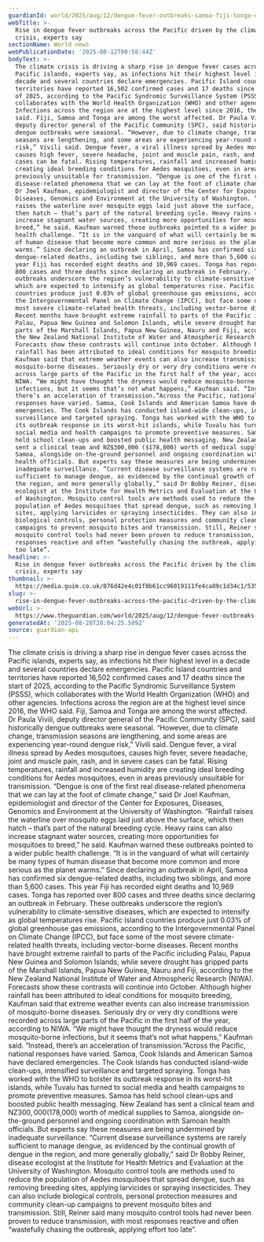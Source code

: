 ```yaml
---
guardianId: world/2025/aug/12/dengue-fever-outbreaks-samoa-fiji-tonga-climate-crisis
webTitle: >-
  Rise in dengue fever outbreaks across the Pacific driven by the climate
  crisis, experts say
sectionName: World news
webPublicationDate: '2025-08-12T00:58:44Z'
bodyText: >-
  The climate crisis is driving a sharp rise in dengue fever cases across the
  Pacific islands, experts say, as infections hit their highest level in a
  decade and several countries declare emergencies. Pacific Island countries and
  territories have reported 16,502 confirmed cases and 17 deaths since the start
  of 2025, according to the Pacific Syndromic Surveillance System (PSSS), which
  collaborates with the World Health Organization (WHO) and other agencies.
  Infections across the region are at the highest level since 2016, the WHO
  said. Fiji, Samoa and Tonga are among the worst affected. Dr Paula Vivili,
  deputy director general of the Pacific Community (SPC), said historically
  dengue outbreaks were seasonal. “However, due to climate change, transmission
  seasons are lengthening, and some areas are experiencing year-round dengue
  risk,” Vivili said. Dengue fever, a viral illness spread by Aedes mosquitoes,
  causes high fever, severe headache, joint and muscle pain, rash, and in severe
  cases can be fatal. Rising temperatures, rainfall and increased humidity are
  creating ideal breeding conditions for Aedes mosquitoes, even in areas
  previously unsuitable for transmission. “Dengue is one of the first real
  disease-related phenomena that we can lay at the foot of climate change,” said
  Dr Joel Kaufman, epidemiologist and director of the Center for Exposures,
  Diseases, Genomics and Environment at the University of Washington. “Rainfall
  raises the waterline over mosquito eggs laid just above the surface, which
  then hatch – that’s part of the natural breeding cycle. Heavy rains can also
  increase stagnant water sources, creating more opportunities for mosquitoes to
  breed,” he said. Kaufman warned these outbreaks pointed to a wider public
  health challenge. “It is in the vanguard of what will certainly be many types
  of human disease that become more common and more serious as the planet
  warms.” Since declaring an outbreak in April, Samoa has confirmed six
  dengue-related deaths, including two siblings, and more than 5,600 cases. This
  year Fiji has recorded eight deaths and 10,969 cases. Tonga has reported over
  800 cases and three deaths since declaring an outbreak in February. These
  outbreaks underscore the region’s vulnerability to climate-sensitive diseases,
  which are expected to intensify as global temperatures rise. Pacific Island
  countries produce just 0.03% of global greenhouse gas emissions, according to
  the Intergovernmental Panel on Climate Change (IPCC), but face some of the
  most severe climate-related health threats, including vector-borne diseases.
  Recent months have brought extreme rainfall to parts of the Pacific including
  Palau, Papua New Guinea and Solomon Islands, while severe drought has gripped
  parts of the Marshall Islands, Papua New Guinea, Nauru and Fiji, according to
  the New Zealand National Institute of Water and Atmospheric Research (NIWA).
  Forecasts show these contrasts will continue into October. Although higher
  rainfall has been attributed to ideal conditions for mosquito breeding,
  Kaufman said that extreme weather events can also increase transmission of
  mosquito-borne diseases. Seriously dry or very dry conditions were recorded
  across large parts of the Pacific in the first half of the year, according to
  NIWA. “We might have thought the dryness would reduce mosquito-borne
  infections, but it seems that’s not what happens,” Kaufman said. “Instead,
  there’s an acceleration of transmission.”Across the Pacific, national
  responses have varied. Samoa, Cook Islands and American Samoa have declared
  emergencies. The Cook Islands has conducted island-wide clean-ups, intensified
  surveillance and targeted spraying. Tonga has worked with the WHO to bolster
  its outbreak response in its worst-hit islands, while Tuvalu has turned to
  social media and health campaigns to promote preventive measures. Samoa has
  held school clean-ups and boosted public health messaging. New Zealand has
  sent a clinical team and NZ$300,000 ($178,000) worth of medical supplies to
  Samoa, alongside on-the-ground personnel and ongoing coordination with Samoan
  health officials. But experts say these measures are being undermined by
  inadequate surveillance. “Current disease surveillance systems are rarely
  sufficient to manage dengue, as evidenced by the continual growth of dengue in
  the region, and more generally globally,” said Dr Bobby Reiner, disease
  ecologist at the Institute for Health Metrics and Evaluation at the University
  of Washington. Mosquito control tools are methods used to reduce the
  population of Aedes mosquitoes that spread dengue, such as removing breeding
  sites, applying larvicides or spraying insecticides. They can also include
  biological controls, personal protection measures and community clean-up
  campaigns to prevent mosquito bites and transmission. Still, Reiner said many
  mosquito control tools had never been proven to reduce transmission, with most
  responses reactive and often “wastefully chasing the outbreak, applying effort
  too late”.
headline: >-
  Rise in dengue fever outbreaks across the Pacific driven by the climate
  crisis, experts say
thumbnail: >-
  https://media.guim.co.uk/076d42e4c01f8b61cc96019111fe4ca89c1d34c1/535_345_1995_1597/500.jpg
slug: >-
  rise-in-dengue-fever-outbreaks-across-the-pacific-driven-by-the-climate-crisis-experts-say
webUrl: >-
  https://www.theguardian.com/world/2025/aug/12/dengue-fever-outbreaks-samoa-fiji-tonga-climate-crisis
generatedAt: '2025-08-28T20:04:25.509Z'
source: guardian-api
---
```

The climate crisis is driving a sharp rise in dengue fever cases across the Pacific islands, experts say, as infections hit their highest level in a decade and several countries declare emergencies. Pacific Island countries and territories have reported 16,502 confirmed cases and 17 deaths since the start of 2025, according to the Pacific Syndromic Surveillance System (PSSS), which collaborates with the World Health Organization (WHO) and other agencies. Infections across the region are at the highest level since 2016, the WHO said. Fiji, Samoa and Tonga are among the worst affected. Dr Paula Vivili, deputy director general of the Pacific Community (SPC), said historically dengue outbreaks were seasonal. “However, due to climate change, transmission seasons are lengthening, and some areas are experiencing year-round dengue risk,” Vivili said. Dengue fever, a viral illness spread by Aedes mosquitoes, causes high fever, severe headache, joint and muscle pain, rash, and in severe cases can be fatal. Rising temperatures, rainfall and increased humidity are creating ideal breeding conditions for Aedes mosquitoes, even in areas previously unsuitable for transmission. “Dengue is one of the first real disease-related phenomena that we can lay at the foot of climate change,” said Dr Joel Kaufman, epidemiologist and director of the Center for Exposures, Diseases, Genomics and Environment at the University of Washington. “Rainfall raises the waterline over mosquito eggs laid just above the surface, which then hatch – that’s part of the natural breeding cycle. Heavy rains can also increase stagnant water sources, creating more opportunities for mosquitoes to breed,” he said. Kaufman warned these outbreaks pointed to a wider public health challenge. “It is in the vanguard of what will certainly be many types of human disease that become more common and more serious as the planet warms.” Since declaring an outbreak in April, Samoa has confirmed six dengue-related deaths, including two siblings, and more than 5,600 cases. This year Fiji has recorded eight deaths and 10,969 cases. Tonga has reported over 800 cases and three deaths since declaring an outbreak in February. These outbreaks underscore the region’s vulnerability to climate-sensitive diseases, which are expected to intensify as global temperatures rise. Pacific Island countries produce just 0.03% of global greenhouse gas emissions, according to the Intergovernmental Panel on Climate Change (IPCC), but face some of the most severe climate-related health threats, including vector-borne diseases. Recent months have brought extreme rainfall to parts of the Pacific including Palau, Papua New Guinea and Solomon Islands, while severe drought has gripped parts of the Marshall Islands, Papua New Guinea, Nauru and Fiji, according to the New Zealand National Institute of Water and Atmospheric Research (NIWA). Forecasts show these contrasts will continue into October. Although higher rainfall has been attributed to ideal conditions for mosquito breeding, Kaufman said that extreme weather events can also increase transmission of mosquito-borne diseases. Seriously dry or very dry conditions were recorded across large parts of the Pacific in the first half of the year, according to NIWA. “We might have thought the dryness would reduce mosquito-borne infections, but it seems that’s not what happens,” Kaufman said. “Instead, there’s an acceleration of transmission.”Across the Pacific, national responses have varied. Samoa, Cook Islands and American Samoa have declared emergencies. The Cook Islands has conducted island-wide clean-ups, intensified surveillance and targeted spraying. Tonga has worked with the WHO to bolster its outbreak response in its worst-hit islands, while Tuvalu has turned to social media and health campaigns to promote preventive measures. Samoa has held school clean-ups and boosted public health messaging. New Zealand has sent a clinical team and NZ$300,000 ($178,000) worth of medical supplies to Samoa, alongside on-the-ground personnel and ongoing coordination with Samoan health officials. But experts say these measures are being undermined by inadequate surveillance. “Current disease surveillance systems are rarely sufficient to manage dengue, as evidenced by the continual growth of dengue in the region, and more generally globally,” said Dr Bobby Reiner, disease ecologist at the Institute for Health Metrics and Evaluation at the University of Washington. Mosquito control tools are methods used to reduce the population of Aedes mosquitoes that spread dengue, such as removing breeding sites, applying larvicides or spraying insecticides. They can also include biological controls, personal protection measures and community clean-up campaigns to prevent mosquito bites and transmission. Still, Reiner said many mosquito control tools had never been proven to reduce transmission, with most responses reactive and often “wastefully chasing the outbreak, applying effort too late”.
